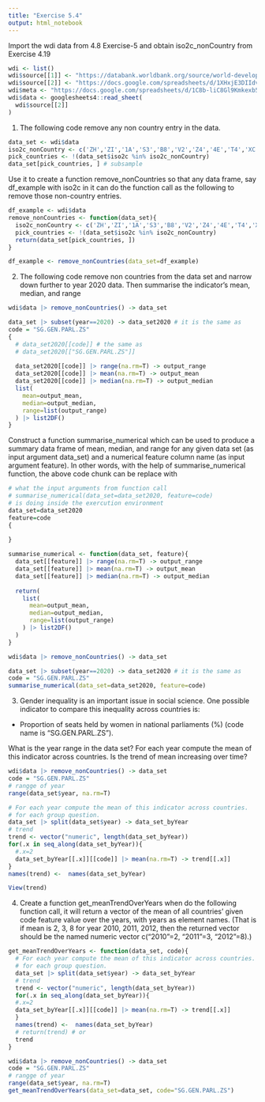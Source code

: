 ---
title: "Exercise 5.4"
output: html_notebook
---

Import the wdi data from 4.8 Exercise-5 and obtain iso2c_nonCountry from Exercise 4.19

```{r}
wdi <- list()
wdi$source[[1]] <- "https://databank.worldbank.org/source/world-development-indicators#"
wdi$source[[2]] <- "https://docs.google.com/spreadsheets/d/1XHxjE3DIIdvNL-kbLR_bktxiHxmk23S6lUmn89WEedM/edit?usp=sharing"
wdi$meta <- "https://docs.google.com/spreadsheets/d/1C8b-liC8Gl9Kmkexb5uq1_TUIE3lYOt4PutPlOne80g/edit?usp=sharing"
wdi$data <- googlesheets4::read_sheet(
  wdi$source[[2]]
)
```

1. The following code remove any non country entry in the data.

```{r}
data_set <- wdi$data 
iso2c_nonCountry <- c('ZH','ZI','1A','S3','B8','V2','Z4','4E','T4','XC','Z7','7E','T7','EU','F1','XE','XD','XF','ZT','XH','XI','XG','V3','ZJ','XJ','T2','XL','XO','XM','XN','ZQ','XQ','T3','XP','XU','XY','OE','S4','S2','V4','V1','S1','8S','T5','ZG','ZF','T6','XT','1W') # pick those obs that are really a country
pick_countries <- !(data_set$iso2c %in% iso2c_nonCountry)
data_set[pick_countries, ] # subsample
```

Use it to create a function remove_nonCountries so that any data frame, say df_example with iso2c in it can do the function call as the following to remove those non-country entries.

```{r}
df_example <- wdi$data
remove_nonCountries <- function(data_set){
  iso2c_nonCountry <- c('ZH','ZI','1A','S3','B8','V2','Z4','4E','T4','XC','Z7','7E','T7','EU','F1','XE','XD','XF','ZT','XH','XI','XG','V3','ZJ','XJ','T2','XL','XO','XM','XN','ZQ','XQ','T3','XP','XU','XY','OE','S4','S2','V4','V1','S1','8S','T5','ZG','ZF','T6','XT','1W')
  pick_countries <- !(data_set$iso2c %in% iso2c_nonCountry)
  return(data_set[pick_countries, ])
}

df_example <- remove_nonCountries(data_set=df_example)
```

2. The following code remove non countries from the data set and narrow down further to year 2020 data. Then summarise the indicator’s mean, median, and range

```{r}
wdi$data |> remove_nonCountries() -> data_set

data_set |> subset(year==2020) -> data_set2020 # it is the same as
code = "SG.GEN.PARL.ZS"
{
  # data_set2020[[code]] # the same as
  # data_set2020[["SG.GEN.PARL.ZS"]]
  
  data_set2020[[code]] |> range(na.rm=T) -> output_range
  data_set2020[[code]] |> mean(na.rm=T) -> output_mean
  data_set2020[[code]] |> median(na.rm=T) -> output_median
  list(
    mean=output_mean,
    median=output_median,
    range=list(output_range)
  ) |> list2DF()
}
```

Construct a function summarise_numerical which can be used to produce a summary data frame of mean, median, and range for any given data set (as input argument data_set) and a numerical feature column name (as input argument feature). In other words, with the help of summarise_numerical function, the above code chunk can be replace with

```{r}
# what the input arguments from function call
# summarise_numerical(data_set=data_set2020, feature=code)
# is doing inside the exercution environment
data_set=data_set2020
feature=code
{
  
}
```

```{r}
summarise_numerical <- function(data_set, feature){
  data_set[[feature]] |> range(na.rm=T) -> output_range
  data_set[[feature]] |> mean(na.rm=T) -> output_mean
  data_set[[feature]] |> median(na.rm=T) -> output_median
  
  return(
    list(
      mean=output_mean,
      median=output_median,
      range=list(output_range)
    ) |> list2DF()
  )
}

wdi$data |> remove_nonCountries() -> data_set

data_set |> subset(year==2020) -> data_set2020 # it is the same as
code = "SG.GEN.PARL.ZS"
summarise_numerical(data_set=data_set2020, feature=code)
```

3. Gender inequality is an important issue in social science. One possible indicator to compare this inequality across countries is:
* Proportion of seats held by women in national parliaments (%) (code name is “SG.GEN.PARL.ZS”).

What is the year range in the data set? For each year compute the mean of this indicator across countries. Is the trend of mean increasing over time?

```{r}
wdi$data |> remove_nonCountries() -> data_set
code = "SG.GEN.PARL.ZS"
# rangge of year
range(data_set$year, na.rm=T)

# For each year compute the mean of this indicator across countries.
# for each group question.
data_set |> split(data_set$year) -> data_set_byYear
# trend
trend <- vector("numeric", length(data_set_byYear))
for(.x in seq_along(data_set_byYear)){
  #.x=2
  data_set_byYear[[.x]][[code]] |> mean(na.rm=T) -> trend[[.x]]
}
names(trend) <-  names(data_set_byYear)

View(trend)
```

4. Create a function get_meanTrendOverYears when do the following function call, it will return a vector of the mean of all countries’ given code feature value over the years, with years as element names. (That is if mean is 2, 3, 8 for year 2010, 2011, 2012, then the returned vector should be the named numeric vector c("2010"=2, "2011"=3, "2012"=8).)

```{r}
get_meanTrendOverYears <- function(data_set, code){
  # For each year compute the mean of this indicator across countries.
  # for each group question.
  data_set |> split(data_set$year) -> data_set_byYear
  # trend
  trend <- vector("numeric", length(data_set_byYear))
  for(.x in seq_along(data_set_byYear)){
  #.x=2
  data_set_byYear[[.x]][[code]] |> mean(na.rm=T) -> trend[[.x]]
  }
  names(trend) <-  names(data_set_byYear)
  # return(trend) # or
  trend
}

wdi$data |> remove_nonCountries() -> data_set
code = "SG.GEN.PARL.ZS"
# rangge of year
range(data_set$year, na.rm=T)
get_meanTrendOverYears(data_set=data_set, code="SG.GEN.PARL.ZS")
```
